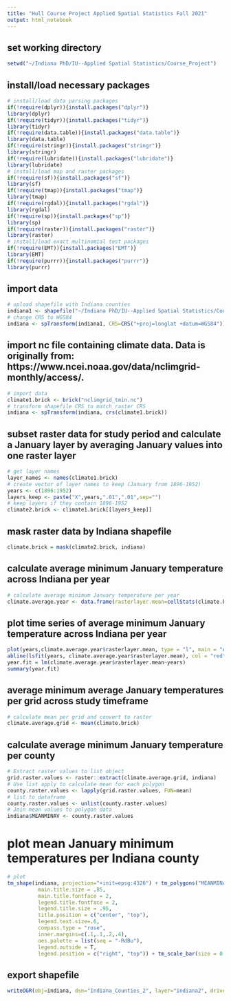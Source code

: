 ```yaml
---
title: "Hull Course Project Applied Spatial Statistics Fall 2021"
output: html_notebook
---
```

## set working directory
```r
setwd("~/Indiana PhD/IU--Applied Spatial Statistics/Course_Project")
```

## install/load necessary packages
```r
# install/load data parsing packages
if(!require(dplyr)){install.packages("dplyr")}
library(dplyr)
if(!require(tidyr)){install.packages("tidyr")}
library(tidyr)
if(!require(data.table)){install.packages("data.table")}
library(data.table)
if(!require(stringr)){install.packages("stringr")}
library(stringr)
if(!require(lubridate)){install.packages("lubridate")}
library(lubridate)
# install/load map and raster packages
if(!require(sf)){install.packages("sf")}
library(sf)
if(!require(tmap)){install.packages("tmap")}
library(tmap)
if(!require(rgdal)){install.packages("rgdal")}
library(rgdal)
if(!require(sp)){install.packages("sp")}
library(sp)
if(!require(raster)){install.packages("raster")}
library(raster)
# install/load exact multinomial test packages
if(!require(EMT)){install.packages("EMT")}
library(EMT)
if(!require(purrr)){install.packages("purrr")}
library(purrr)
```

## import data
```r
# upload shapefile with Indiana counties
indiana1 <- shapefile("~/Indiana PhD/IU--Applied Spatial Statistics/Course_Project/Indiana_Counties/Indiana_Counties.shp")
# change CRS to WGS84
indiana <- spTransform(indiana1, CRS=CRS("+proj=longlat +datum=WGS84"))
```

## import nc file containing climate data. Data is originally from: https://www.ncei.noaa.gov/data/nclimgrid-monthly/access/.
```r
# import data
climate1.brick <- brick("nclimgrid_tmin.nc")
# transform shapefile CRS to match raster CRS
indiana <- spTransform(indiana, crs(climate1.brick))
```

## subset raster data for study period and calculate a January layer by averaging January values into one raster layer
```r
# get layer names
layer_names <- names(climate1.brick)
# create vector of layer names to keep (January from 1896-1952)
years <- c(1896:1952)
layers_keep <- paste("X",years,".01",".01",sep="")
# keep layers if they contain 1896-1952
climate2.brick <- climate1.brick[[layers_keep]]
```

## mask raster data by Indiana shapefile
```r
climate.brick = mask(climate2.brick, indiana)
```

## calculate average minimum January temperature across Indiana per year
```r
# calculate average minimum January temperature per year
climate.average.year <- data.frame(rasterlayer.mean=cellStats(climate.brick, "mean"))
```

## plot time series of average minimum January temperature across Indiana per year
```r
plot(years,climate.average.year$rasterlayer.mean, type = "l", main = "Average January Minimum Temperature across Indiana", xlab = "Years (1896-1952)", ylab = "Average Minimum Temperature (C)", cex.main=0.9, cex.lab=0.8, xlim=c(1898,1950))
abline(lsfit(years, climate.average.year$rasterlayer.mean), col = "red")
year.fit = lm(climate.average.year$rasterlayer.mean~years)
summary(year.fit)
```

## average minimum average January temperatures per grid across study timeframe
```r
# calculate mean per grid and convert to raster
climate.average.grid <- mean(climate.brick)
```

## calculate average minimum January temperature per county
```r
# Extract raster values to list object
grid.raster.values <- raster::extract(climate.average.grid, indiana)
# Use list apply to calculate mean for each polygon
county.raster.values <- lapply(grid.raster.values, FUN=mean)
# list to dataframe
county.raster.values <- unlist(county.raster.values)
# Join mean values to polygon data
indiana$MEANMINAV <- county.raster.values
```

# plot mean January minimum temperatures per Indiana county
```r
# plot
tm_shape(indiana, projection="+init=epsg:4326") + tm_polygons("MEANMINAV", border.col = "grey30", title="Temperature (C)", n = 6, labels = c("Segment a: -10 to -9", "Segment b: -9 to -8", "Segment c: -8 to -7", "Segment d: -7 to -6", "Segment e: -6 to -5", "Segment f: -5 to -4")) + tm_compass(position=c("right", "top"), text.size = .4) + tm_layout(main.title = "Mean Minimum January Temperature (1896-1952)", 
          main.title.size = .85, 
          main.title.fontface = 2, 
          legend.title.fontface = 2,
          legend.title.size = .95,
          title.position = c("center", "top"), 
          legend.text.size=.6, 
          compass.type = "rose",
          inner.margins=c(.1,.1,.2,.4), 
          aes.palette = list(seq = "-RdBu"),
          legend.outside = T, 
          legend.position = c("right", "top")) + tm_scale_bar(size = 0.4)
```

## export shapefile
```r
writeOGR(obj=indiana, dsn="Indiana_Counties_2", layer="indiana2", driver="ESRI Shapefile")
```
